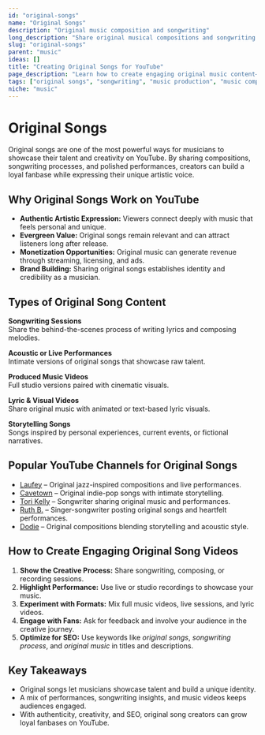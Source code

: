 ```yaml
---
id: "original-songs"
name: "Original Songs"
description: "Original music composition and songwriting"
long_description: "Share original musical compositions and songwriting content"
slug: "original-songs"
parent: "music"
ideas: []
title: "Creating Original Songs for YouTube"
page_description: "Learn how to create engaging original music content—covering songwriting, performance, production, and creative storytelling."
tags: ["original songs", "songwriting", "music production", "music composition", "original music", "performance videos"]
niche: "music"
---
```


# Original Songs

Original songs are one of the most powerful ways for musicians to showcase their talent and creativity on YouTube. By sharing compositions, songwriting processes, and polished performances, creators can build a loyal fanbase while expressing their unique artistic voice.

## Why Original Songs Work on YouTube

- **Authentic Artistic Expression:** Viewers connect deeply with music that feels personal and unique.  
- **Evergreen Value:** Original songs remain relevant and can attract listeners long after release.  
- **Monetization Opportunities:** Original music can generate revenue through streaming, licensing, and ads.  
- **Brand Building:** Sharing original songs establishes identity and credibility as a musician.  

## Types of Original Song Content

**Songwriting Sessions**  
Share the behind-the-scenes process of writing lyrics and composing melodies.  

**Acoustic or Live Performances**  
Intimate versions of original songs that showcase raw talent.  

**Produced Music Videos**  
Full studio versions paired with cinematic visuals.  

**Lyric & Visual Videos**  
Share original music with animated or text-based lyric visuals.  

**Storytelling Songs**  
Songs inspired by personal experiences, current events, or fictional narratives.  

## Popular YouTube Channels for Original Songs

- [Laufey](https://www.youtube.com/@laufey) – Original jazz-inspired compositions and live performances.  
- [Cavetown](https://www.youtube.com/@Cavetown) – Original indie-pop songs with intimate storytelling.  
- [Tori Kelly](https://www.youtube.com/@ToriKelly) – Songwriter sharing original music and performances.  
- [Ruth B.](https://www.youtube.com/@RuthB) – Singer-songwriter posting original songs and heartfelt performances.  
- [Dodie](https://www.youtube.com/@doddleoddle) – Original compositions blending storytelling and acoustic style.  

## How to Create Engaging Original Song Videos

1. **Show the Creative Process:** Share songwriting, composing, or recording sessions.  
2. **Highlight Performance:** Use live or studio recordings to showcase your music.  
3. **Experiment with Formats:** Mix full music videos, live sessions, and lyric videos.  
4. **Engage with Fans:** Ask for feedback and involve your audience in the creative journey.  
5. **Optimize for SEO:** Use keywords like *original songs*, *songwriting process*, and *original music* in titles and descriptions.  

## Key Takeaways

- Original songs let musicians showcase talent and build a unique identity.  
- A mix of performances, songwriting insights, and music videos keeps audiences engaged.  
- With authenticity, creativity, and SEO, original song creators can grow loyal fanbases on YouTube.  